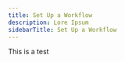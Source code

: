 ---
title: Set Up a Workflow
description: Lore Ipsum
sidebarTitle: Set Up a Workflow
---

This is a test
